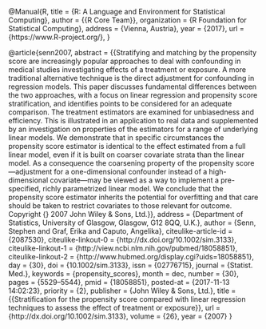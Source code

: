 @Manual{R,
    title = {R: A Language and Environment for Statistical Computing},
    author = {{R Core Team}},
    organization = {R Foundation for Statistical Computing},
    address = {Vienna, Austria},
    year = {2017},
    url = {https://www.R-project.org/},
}

@article{senn2007,
    abstract = {{Stratifying and matching by the propensity score are increasingly popular approaches to deal with confounding in medical studies investigating effects of a treatment or exposure. A more traditional alternative technique is the direct adjustment for confounding in regression models. This paper discusses fundamental differences between the two approaches, with a focus on linear regression and propensity score stratification, and identifies points to be considered for an adequate comparison. The treatment estimators are examined for unbiasedness and efficiency. This is illustrated in an application to real data and supplemented by an investigation on properties of the estimators for a range of underlying linear models. We demonstrate that in specific circumstances the propensity score estimator is identical to the effect estimated from a full linear model, even if it is built on coarser covariate strata than the linear model. As a consequence the coarsening property of the propensity score—adjustment for a one-dimensional confounder instead of a high-dimensional covariate—may be viewed as a way to implement a pre-specified, richly parametrized linear model. We conclude that the propensity score estimator inherits the potential for overfitting and that care should be taken to restrict covariates to those relevant for outcome. Copyright {\copyright} 2007 John Wiley \& Sons, Ltd.}},
    address = {Department of Statistics, University of Glasgow, Glasgow, G12 8QQ, U.K.},
    author = {Senn, Stephen and Graf, Erika and Caputo, Angelika},
    citeulike-article-id = {2087530},
    citeulike-linkout-0 = {http://dx.doi.org/10.1002/sim.3133},
    citeulike-linkout-1 = {http://view.ncbi.nlm.nih.gov/pubmed/18058851},
    citeulike-linkout-2 = {http://www.hubmed.org/display.cgi?uids=18058851},
    day = {30},
    doi = {10.1002/sim.3133},
    issn = {02776715},
    journal = {Statist. Med.},
    keywords = {propensity\_scores},
    month = dec,
    number = {30},
    pages = {5529--5544},
    pmid = {18058851},
    posted-at = {2017-11-13 14:02:23},
    priority = {2},
    publisher = {John Wiley \& Sons, Ltd.},
    title = {{Stratification for the propensity score compared with linear regression techniques to assess the effect of treatment or exposure}},
    url = {http://dx.doi.org/10.1002/sim.3133},
    volume = {26},
    year = {2007}
}
